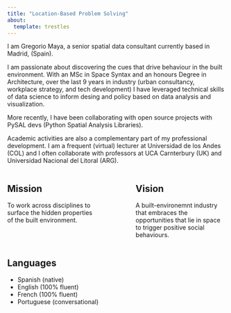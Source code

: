 ```yaml
---
title: "Location-Based Problem Solving"
about:
  template: trestles
---
```


I am Gregorio Maya, a senior spatial data consultant currently based in Madrid, (Spain).

I am passionate about discovering the cues that drive behaviour in the built environment. With an MSc in Space Syntax and an honours Degree in Architecture, over the last 9 years in industry (urban consultancy, workplace strategy, and tech development) I have leveraged technical skills of data science to inform desing and policy based on data analysis and visualization.

More recently, I have been collaborating with open source projects with PySAL devs (Python Spatial Analysis Libraries).

Academic activities are also a complementary part of my professional development. I am a frequent (virtual) lecturer at Universidad de los Andes (COL) and I often collaborate with professors at UCA Carnterbury (UK) and Universidad Nacional del Litoral (ARG).

:::: {.columns}

::: {.column width="45%"}
## Mission
To work across disciplines to surface the hidden properties of the built environment.

:::

::: {.column width="10%"}
<!-- empty column to create gap -->
:::

::: {.column width="45%"}
## Vision
A built-environemnt industry that embraces the opportunities that lie in space to trigger positive social behaviours.

:::

::::

## Languages

- Spanish (native)
- English (100% fluent)
- French (100% fluent)
- Portuguese (conversational)